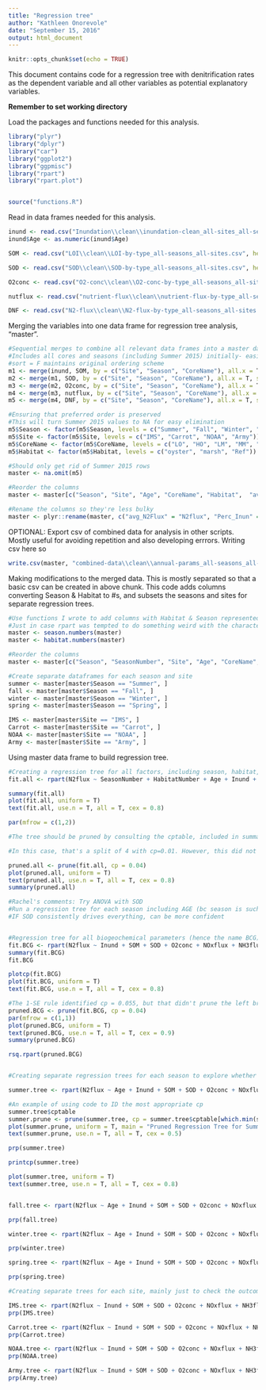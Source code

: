 ```yaml
---
title: "Regression tree"
author: "Kathleen Onorevole"
date: "September 15, 2016"
output: html_document
---
```


```r
knitr::opts_chunk$set(echo = TRUE)
```

This document contains code for a regression tree with denitrification rates as the dependent variable and all other variables as potential explanatory variables.

**Remember to set working directory**

Load the packages and functions needed for this analysis.
```r

library("plyr")
library("dplyr")
library("car")
library("ggplot2")
library("ggpmisc")
library("rpart")
library("rpart.plot")


source("functions.R")

```

Read in data frames needed for this analysis.
``` r

inund <- read.csv("Inundation\\clean\\inundation-clean_all-sites_all-seasons.csv", header = T)
inund$Age <- as.numeric(inund$Age)

SOM <- read.csv("LOI\\clean\\LOI-by-type_all-seasons_all-sites.csv", header = T)

SOD <- read.csv("SOD\\clean\\SOD-by-type_all-seasons_all-sites.csv", header = T)

O2conc <- read.csv("O2-conc\\clean\\O2-conc-by-type_all-seasons_all-sites.csv", header = T)

nutflux <- read.csv("nutrient-flux\\clean\\nutrient-flux-by-type_all-seasons_all-sites.csv", header = T)

DNF <- read.csv("N2-flux\\clean\\N2-flux-by-type_all-seasons_all-sites.csv", header = T)

```

Merging the variables into one data frame for regression tree analysis, "master".
``` r

#Sequential merges to combine all relevant data frames into a master data frame
#Includes all cores and seasons (including Summer 2015) initially- easier to double-check
#sort = F maintains original ordering scheme
m1 <- merge(inund, SOM, by = c("Site", "Season", "CoreName"), all.x = T, sort = F)
m2 <- merge(m1, SOD, by = c("Site", "Season", "CoreName"), all.x = T, sort = F)
m3 <- merge(m2, O2conc, by = c("Site", "Season", "CoreName"), all.x = T, sort = F)
m4 <- merge(m3, nutflux, by = c("Site", "Season", "CoreName"), all.x = T, sort = F)
m5 <- merge(m4, DNF, by = c("Site", "Season", "CoreName"), all.x = T, sort = F)

#Ensuring that preferred order is preserved
#This will turn Summer 2015 values to NA for easy elimination
m5$Season <- factor(m5$Season, levels = c("Summer", "Fall", "Winter", "Spring"))
m5$Site <- factor(m5$Site, levels = c("IMS", "Carrot", "NOAA", "Army"))
m5$CoreName <- factor(m5$CoreName, levels = c("LO", "HO", "LM", "MM", "HM", "Ref"))
m5$Habitat <- factor(m5$Habitat, levels = c("oyster", "marsh", "Ref"))

#Should only get rid of Summer 2015 rows
master <- na.omit(m5)

#Reorder the columns
master <- master[c("Season", "Site", "Age", "CoreName", "Habitat",  "avg_N2Flux", "Perc_Inun", "avg_PercentOM", "avg_SOD", "avg_O2conc", "avg_flux_NOx", "avg_flux_NH3")]

#Rename the columns so they're less bulky
master <- plyr::rename(master, c("avg_N2Flux" = "N2flux", "Perc_Inun" = "Inund", "avg_PercentOM" = "SOM", "avg_SOD" = "SOD", "avg_O2conc" = "O2conc", "avg_flux_NOx" = "NOxflux", "avg_flux_NH3" = "NH3flux"))

```

OPTIONAL: Export csv of combined data for analysis in other scripts. Mostly useful for avoiding repetition and also developing errrors. Writing csv here so
``` r

write.csv(master, "combined-data\\clean\\annual-params_all-seasons_all-sites.csv", row.names = F)

```

Making modifications to the merged data. This is mostly separated so that a basic csv can be created in above chunk. This code adds columns converting Season & Habitat to #s, and subsets the seasons and sites for separate regression trees.
``` r

#Use functions I wrote to add columns with Habitat & Season represented by #s
#Just in case rpart was tempted to do something weird with the characters
master <- season.numbers(master)
master <- habitat.numbers(master)

#Reorder the columns
master <- master[c("Season", "SeasonNumber", "Site", "Age", "CoreName", "Habitat", "HabitatNumber",  "N2flux", "Inund", "SOM", "SOD", "O2conc", "NOxflux", "NH3flux")]

#Create separate dataframes for each season and site
summer <- master[master$Season == "Summer", ]
fall <- master[master$Season == "Fall", ]
winter <- master[master$Season == "Winter", ]
spring <- master[master$Season == "Spring", ]

IMS <- master[master$Site == "IMS", ]
Carrot <- master[master$Site == "Carrot", ]
NOAA <- master[master$Site == "NOAA", ]
Army <- master[master$Site == "Army", ]

```

Using master data frame to build regression tree.
```r

#Creating a regression tree for all factors, including season, habitat, and age
fit.all <- rpart(N2flux ~ SeasonNumber + HabitatNumber + Age + Inund + SOM + SOD + O2conc + NOxflux + NH3flux, method = "anova", data = master)

summary(fit.all)
plot(fit.all, uniform = T)
text(fit.all, use.n = T, all = T, cex = 0.8)

par(mfrow = c(1,2))

#The tree should be pruned by consulting the cptable, included in summary. In the table, xerror = cross-validation error, xstd = standard deviation, & CP = complexity parameter (CP explains how much of the original variablility is predicted by the split). Ideally, there is what's called the 1-SE rule: find the lowest xerror, then add the corresponding xstd. The cp associated with the largest xerror that's smaller than the result should be used to prune the tree.

#In this case, that's a split of 4 with cp=0.01. However, this did not prune the tree at all compared to the original, so I used the next smallest cp value, 0.04. I manually entered the pruning parameters rather than creating code- that's also an option.

pruned.all <- prune(fit.all, cp = 0.04)
plot(pruned.all, uniform = T)
text(pruned.all, use.n = T, all = T, cex = 0.8)
summary(pruned.all)

#Rachel's comments: Try ANOVA with SOD
#Run a regression tree for each season including AGE (bc season is such a big driver it could swamp other factors)
#IF SOD consistently drives everything, can be more confident


#Regression tree for all biogeochemical parameters (hence the name BCG), without season, habitat, or age.
fit.BCG <- rpart(N2flux ~ Inund + SOM + SOD + O2conc + NOxflux + NH3flux, method = "anova", data = master)
summary(fit.BCG)
fit.BCG

plotcp(fit.BCG)
plot(fit.BCG, uniform = T)
text(fit.BCG, use.n = T, all = T, cex = 0.8)

#The 1-SE rule identified cp = 0.055, but that didn't prune the left branch of the tree. I decided to use the next smallest cp, 0.04.
pruned.BCG <- prune(fit.BCG, cp = 0.04)
par(mfrow = c(1,1))
plot(pruned.BCG, uniform = T)
text(pruned.BCG, use.n = T, all = T, cex = 0.9)
summary(pruned.BCG)

rsq.rpart(pruned.BCG)


#Creating separate regression trees for each season to explore whether temperature could be confounding the results, b/c temp is a driver of DNF.

summer.tree <- rpart(N2flux ~ Age + Inund + SOM + SOD + O2conc + NOxflux + NH3flux, method = "anova", data = summer)

#An example of using code to ID the most appropriate cp
summer.tree$cptable
summer.prune <- prune(summer.tree, cp = summer.tree$cptable[which.min(summer.tree$cptable[ ,"xerror"]), "CP"])
plot(summer.prune, uniform = T, main = "Pruned Regression Tree for Summer DNF Rates", cex = 0.5)
text(summer.prune, use.n = T, all = T, cex = 0.5)

prp(summer.tree)

printcp(summer.tree)

plot(summer.tree, uniform = T)
text(summer.tree, use.n = T, all = T, cex = 0.8)


fall.tree <- rpart(N2flux ~ Age + Inund + SOM + SOD + O2conc + NOxflux + NH3flux, method = "anova", data = fall)

prp(fall.tree)

winter.tree <- rpart(N2flux ~ Age + Inund + SOM + SOD + O2conc + NOxflux + NH3flux, method = "anova", data = winter)

prp(winter.tree)

spring.tree <- rpart(N2flux ~ Age + Inund + SOM + SOD + O2conc + NOxflux + NH3flux, method = "anova", data = spring)

prp(spring.tree)

#Creating separate trees for each site, mainly just to check the outcomes.

IMS.tree <- rpart(N2flux ~ Inund + SOM + SOD + O2conc + NOxflux + NH3flux, method = "anova", data = IMS, control = rpart.control(minsplit = 2))
prp(IMS.tree)

Carrot.tree <- rpart(N2flux ~ Inund + SOM + SOD + O2conc + NOxflux + NH3flux, method = "anova", data = Carrot, control = rpart.control(minsplit = 2))
prp(Carrot.tree)

NOAA.tree <- rpart(N2flux ~ Inund + SOM + SOD + O2conc + NOxflux + NH3flux, method = "anova", data = NOAA, control = rpart.control(minsplit = 2))
prp(NOAA.tree)

Army.tree <- rpart(N2flux ~ Inund + SOM + SOD + O2conc + NOxflux + NH3flux, method = "anova", data = Army, control = rpart.control(minsplit = 2))
prp(Army.tree)

```



